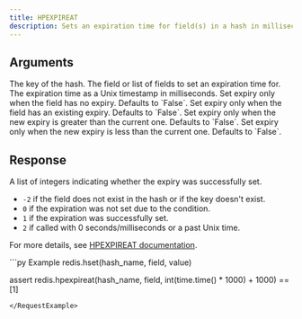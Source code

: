 ```yaml
---
title: HPEXPIREAT
description: Sets an expiration time for field(s) in a hash in milliseconds since the Unix epoch.
---
```


## Arguments

<ParamField body="key" type="str" required>
  The key of the hash.
</ParamField>

<ParamField body="fields" type="Union[str, List[str]]" required>
  The field or list of fields to set an expiration time for.
</ParamField>

<ParamField body="timestamp" type="int" required>
  The expiration time as a Unix timestamp in milliseconds.
</ParamField>

<ParamField body="nx" type="bool" optional>
  Set expiry only when the field has no expiry. Defaults to `False`.
</ParamField>

<ParamField body="xx" type="bool" optional>
  Set expiry only when the field has an existing expiry. Defaults to `False`.
</ParamField>

<ParamField body="gt" type="bool" optional>
  Set expiry only when the new expiry is greater than the current one. Defaults to `False`.
</ParamField>

<ParamField body="lt" type="bool" optional>
  Set expiry only when the new expiry is less than the current one. Defaults to `False`.
</ParamField>

## Response

<ResponseField type="List[int]" required>
  A list of integers indicating whether the expiry was successfully set.

  - `-2` if the field does not exist in the hash or if the key doesn't exist.
  - `0` if the expiration was not set due to the condition.
  - `1` if the expiration was successfully set.
  - `2` if called with 0 seconds/milliseconds or a past Unix time.

  For more details, see [HPEXPIREAT documentation](https://redis.io/commands/hpexpireat).
</ResponseField>

<RequestExample>
```py Example
redis.hset(hash_name, field, value)

assert redis.hpexpireat(hash_name, field, int(time.time() * 1000) + 1000) == [1]
```
</RequestExample>
